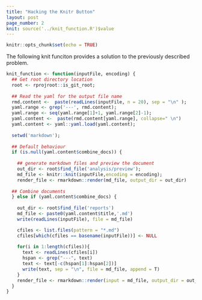 ```yaml
---
title: "Hacking the Knitr Button"
layout: post
page_number: 2
knit: source('../knit_function.R')$value
---
```


```r
knitr::opts_chunk$set(echo = TRUE)
```

The following knit funciton provides a solution to the previously described problem.

```r
knit_function <- function(inputFile, encoding) {
  ## Get root directory location
  root <- rprojroot::is_git_root;
  
  ## Read the yaml for the output file name
  rmd.content <-  paste(readLines(inputFile, n = 20), sep = "\n" );
  yaml.range <- grep('---', rmd.content);  
  yaml.range <- seq(yaml.range[1]+1, yaml.range[2]-1);
  yaml.content <-  paste(rmd.content[yaml.range], collapse=" \n")
  yaml.content <- yaml::yaml.load(yaml.content);
  
  setwd('markdown');
  
  ## Default behaviour
  if (is.null(yaml.content$combine_docs)) {
    
    ## generate markdown files and preview the document 
    out_dir <- root$find_file('analysis/preview');
    md_file <- knitr::knit(inputFile,encoding = encoding);
    render_file <- rmarkdown::render(md_file, output_dir = out_dir)
    
  ## Combine documents
  } else if (yaml.content$combine_docs) {
    
    out_dir <- root$find_file('reports')
    md_file <- paste0(yaml.content$title,'.md')
    write(readLines(inputFile), file = md_file)

    cfiles <- list.files(pattern = "*.md")
    cfiles[which(cfiles == basename(inputFile))] <- NULL
    
    for(i in 1:length(cfiles)){
      text <- readLines(cfiles[i])
      hspan <- grep("---", text)
      text <- text[-c(hspan[1]:hspan[2])]
      write(text, sep = "\n", file = md_file, append = T)
    }
    render_file <- rmarkdown::render(input = md_file, output_dir = out_dir);
  }
}
```





